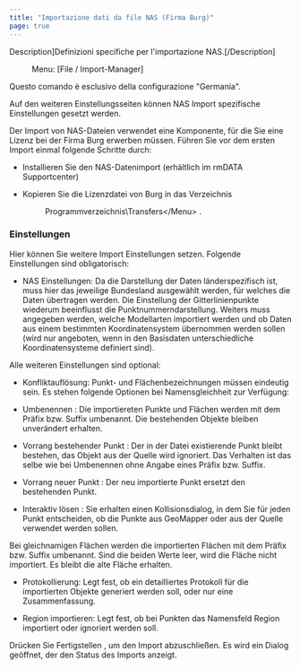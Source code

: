 ```yaml
---
title: "Importazione dati da file NAS (Firma Burg)"
page: true
---
```

Description]Definizioni specifiche per l&#39;importazione NAS.[/Description]
 <Menu> Menu: [File / Import-Manager] </Menu> 

<Warning>
Questo comando &#232; esclusivo della configurazione &quot;Germania&quot;. 
</Warning>


Auf den weiteren Einstellungsseiten k&#246;nnen NAS Import spezifische Einstellungen gesetzt werden.

<Success>
Der Import von NAS-Dateien verwendet eine Komponente, f&#252;r die Sie eine Lizenz bei der Firma Burg erwerben m&#252;ssen. F&#252;hren Sie vor dem ersten Import einmal folgende Schritte durch:

-  Installieren Sie den NAS-Datenimport (erh&#228;ltlich im rmDATA Supportcenter)


-  Kopieren Sie die Lizenzdatei von Burg in das Verzeichnis <Menu>Programmverzeichnis\Transfers\</Menu> .




</Success>


### Einstellungen
Hier k&#246;nnen Sie weitere Import Einstellungen setzen. Folgende Einstellungen sind obligatorisch:

- <Bold> NAS Einstellungen: </Bold>  Da die Darstellung der Daten l&#228;nderspezifisch ist, muss hier das jeweilige Bundesland ausgew&#228;hlt werden, f&#252;r welches die Daten &#252;bertragen werden. Die Einstellung der Gitterlinienpunkte wiederum beeinflusst die Punktnummerndarstellung. Weiters muss angegeben werden, welche Modellarten importiert werden und ob Daten aus einem bestimmten Koordinatensystem &#252;bernommen werden sollen (wird nur angeboten, wenn in den Basisdaten unterschiedliche Koordinatensysteme definiert sind).



Alle weiteren Einstellungen sind optional:

- <Bold> Konfliktaufl&#246;sung: </Bold> Punkt- und Fl&#228;chenbezeichnungen m&#252;ssen eindeutig sein. Es stehen folgende Optionen bei Namensgleichheit  zur Verf&#252;gung:

- <Italic> Umbenennen </Italic> : Die importiereten Punkte und Fl&#228;chen werden mit dem Pr&#228;fix bzw. Suffix umbenannt. Die bestehenden Objekte bleiben unver&#228;ndert erhalten.

- <Italic> Vorrang bestehender Punkt </Italic> : Der in der Datei existierende Punkt bleibt bestehen, das Objekt aus der Quelle wird ignoriert. Das Verhalten ist das selbe wie bei <Italic> Umbenennen </Italic>  ohne Angabe eines Pr&#228;fix bzw. Suffix.

- <Italic> Vorrang neuer Punkt </Italic> : Der neu importierte Punkt ersetzt den bestehenden Punkt.

- <Italic> Interaktiv l&#246;sen </Italic> : Sie erhalten einen Kollisionsdialog, in dem Sie f&#252;r jeden Punkt entscheiden, ob die Punkte aus GeoMapper oder aus der Quelle verwendet werden sollen. 


<Warning>
Bei gleichnamigen Fl&#228;chen werden die importierten Fl&#228;chen mit dem Pr&#228;fix bzw. Suffix umbenannt. Sind die beiden Werte leer, wird die Fl&#228;che nicht importiert. Es bleibt die alte Fl&#228;che erhalten.

</Warning>


- <Bold> Protokollierung: </Bold>  Legt fest, ob ein detailliertes Protokoll f&#252;r die importierten Objekte generiert werden soll, oder nur eine Zusammenfassung.

- <Bold> Region importieren: </Bold>  Legt fest, ob bei Punkten das Namensfeld <Italic> Region </Italic>  importiert oder ignoriert werden soll.




Dr&#252;cken Sie  <Border>Fertigstellen</Border> , um den Import abzuschlie&#223;en. Es wird ein Dialog ge&#246;ffnet, der den Status des Imports anzeigt.